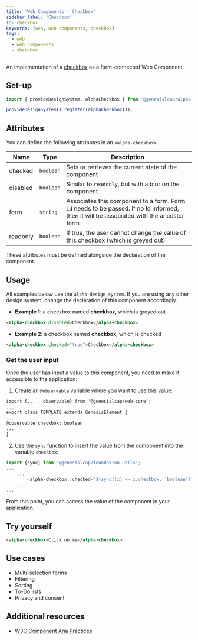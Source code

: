 ```yaml
---
title: 'Web Components - Checkbox'
sidebar_label: 'Checkbox'
id: checkbox
keywords: [web, web components, checkbox]
tags:
  - web
  - web components
  - checkbox
---
```


An implementation of a [checkbox](https://developer.mozilla.org/en-US/docs/Web/HTML/Element/Input/checkbox) as a form-connected Web Component.

## Set-up

```ts
import { provideDesignSystem, alphaCheckbox } from '@genesislcap/alpha-design-system';

provideDesignSystem().register(alphaCheckbox());
```

## Attributes

You can define the following attributes in an `<alpha-checkbox>`.

| Name        | Type      | Description                                                                          |
|-------------|-----------|--------------------------------------------------------------------------------------|
| checked     | `boolean` | Sets or retrieves the current state of the component                                 |
| disabled    | `boolean` | Similar to `readonly`, but with a blur on the component                              |
| form        | `string`  | Associates this component to a form. Form `id` needs to be passed. If no Id informed, then it will be associated with the ancestor form |
| readonly    | `boolean` | If true, the user cannot change the value of this checkbox (which is greyed out)     |

These attributes must be defined alongside the declaration of the component.

## Usage
All examples below use the `alpha-design-system`. If you are using any other design system, change the declaration
of this component accordingly.

- **Example 1**: a checkbox named **checkbox**, which is greyed out
```html title="Example 1"
<alpha-checkbox disabled>Checkbox</alpha-checkbox>
```
- **Example 2**: a checkbox named **checkbox**, which is checked 
```html title="Example 2"
<alpha-checkbox checked="true">Checkbox</alpha-checkbox>
```

### Get the user input
Once the user has input a value to this component, you need to make it accessible to the application:

1. Create an `@observable` variable where you want to use this value:

```html {1,5}
import {... , observable} from '@genesislcap/web-core';
...
export class TEMPLATE extends GenesisElement {
...
@observable checkbox: boolean
...
}
```

2. Use the `sync` function to insert the value from the component into the variable `checkbox`:

```typescript tile="Example 4" {1,4}
import {sync} from '@genesislcap/foundation-utils';
...
    ...
        <alpha-checkbox :checked="${sync((x) => x.checkbox, 'boolean')}">checkbox number 1</alpha-checkbox>
    ...
...    
```

From this point, you can access the value of the component in your application.

## Try yourself

```html title="try yourself" live
<alpha-checkbox>Click on me</alpha-checkbox>
```


## Use cases

- Multi-selection forms
- Filtering
- Sorting
- To-Do lists
- Privacy and consent

## Additional resources

- [W3C Component Aria Practices](https://w3c.github.io/aria-practices/#checkbox)
